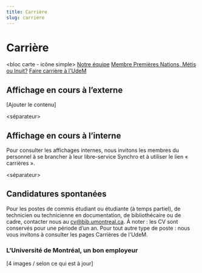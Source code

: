 ```yaml
---
title: Carrière
slug: carriere
---
```

# Carrière
<bloc carte - icône simple>
[Notre équipe](bib.umontreal.ca)
[Membre Premières Nations, Métis ou Inuit?](bib.umontreal.ca)
[Faire carrière à l'UdeM](https://www.umontreal.ca/carrieres/)

## Affichage en cours à l’externe
[Ajouter le contenu]

<séparateur>

## Affichage en cours à l’interne
Pour consulter les affichages internes, nous invitons les membres du personnel à se brancher à leur libre-service Synchro et à utiliser le lien « carrières ». 

<séparateur>

## Candidatures spontanées

Pour les postes de commis étudiant ou étudiante (à temps partiel), de technicien ou technicienne en documentation, de bibliothécaire ou de cadre, contacter nous au cv@bib.umontreal.ca.
À noter : les CV sont conservés pour une période d’un an.
Pour tout autre type de poste : nous vous invitons à consulter les pages Carrières de l'UdeM.

### L’Université de Montréal, un bon employeur
[4 images / selon ce qui est à jour] 
